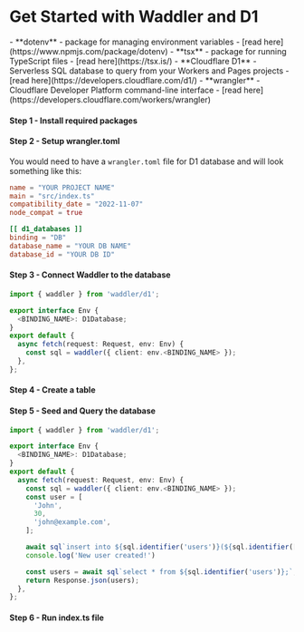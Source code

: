 
<Breadcrumbs/>

# Get Started with Waddler and D1

<Prerequisites>  
  - **dotenv** - package for managing environment variables - [read here](https://www.npmjs.com/package/dotenv)
  - **tsx** - package for running TypeScript files - [read here](https://tsx.is/)
  - **Cloudflare D1** - Serverless SQL database to query from your Workers and Pages projects - [read here](https://developers.cloudflare.com/d1/)
  - **wrangler** - Cloudflare Developer Platform command-line interface - [read here](https://developers.cloudflare.com/workers/wrangler)
</Prerequisites>

<FileStructure />

#### Step 1 - Install required packages
<InstallPackages lib=''/>

#### Step 2 - Setup wrangler.toml

You would need to have a `wrangler.toml` file for D1 database and will look something like this:
```toml
name = "YOUR PROJECT NAME"
main = "src/index.ts"
compatibility_date = "2022-11-07"
node_compat = true

[[ d1_databases ]]
binding = "DB"
database_name = "YOUR DB NAME"
database_id = "YOUR DB ID"
```

#### Step 3 - Connect Waddler to the database

```typescript copy
import { waddler } from 'waddler/d1';

export interface Env {
  <BINDING_NAME>: D1Database;
}
export default {
  async fetch(request: Request, env: Env) {
    const sql = waddler({ client: env.<BINDING_NAME> });
  },
};
```

#### Step 4 - Create a table

<CreateTable/>

#### Step 5 - Seed and Query the database

```typescript copy
import { waddler } from 'waddler/d1';

export interface Env {
  <BINDING_NAME>: D1Database;
}
export default {
  async fetch(request: Request, env: Env) {
    const sql = waddler({ client: env.<BINDING_NAME> });
    const user = [
      'John',
      30,
      'john@example.com',
    ];

    await sql`insert into ${sql.identifier('users')}(${sql.identifier(['name', 'age', 'email'])}) values ${sql.values([user])};`;
    console.log('New user created!')

    const users = await sql`select * from ${sql.identifier('users')};`;
    return Response.json(users);
  },
};
```

#### Step 6 - Run index.ts file

<RunFile/>